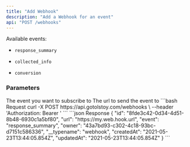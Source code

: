 ```yaml
---
title: "Add Webhook"
description: "Add a Webhook for an event"
api: "POST /webhooks"
---
```


Available events:

* `response_summary`

* `collected_info`

* `conversion`

### Parameters

<Param body="event" type="string">
  The event you want to subscribe to
</Param>

<Param body="url" type="string">
  The url to send the event to
</Param>

<RequestExample>
  ```bash Request
  curl -X POST https://api.gotolstoy.com/webhooks \
    --header 'Authorization: Bearer <API_KEY>'
  ```
</RequestExample>

<ResponseExample>
  ```json Response
  {
    "id": "8fde3c42-0d34-4d51-8b48-6930c1a5bf80",
    "url": "https://my.web.hook.url",
    "event": "response_summary",
    "owner": "43a7bd93-c302-4c18-93bc-d7151c586336",
    "__typename": "webhook",
    "createdAt": "2021-05-23T13:44:05.854Z",
    "updatedAt": "2021-05-23T13:44:05.854Z"
  }
  ```
</ResponseExample>